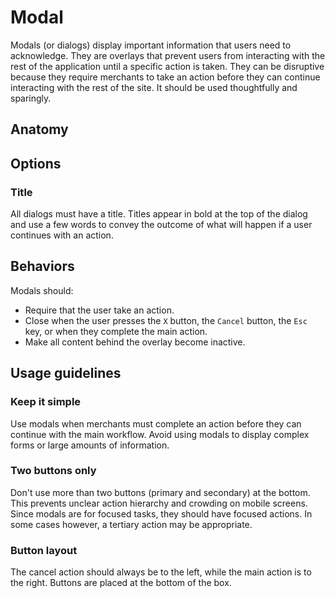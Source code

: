 # Modal

Modals (or dialogs) display important information that users need to acknowledge. They are overlays that prevent users
from interacting with the rest of the application until a specific action is taken. They can be disruptive because they
require merchants to take an action before they can continue interacting with the rest of the site. It should be used
thoughtfully and sparingly.

<Imagefullwidth image="modal-hero.svg" title="Modal example" />

<AssetLinks>
  <AssetLink href="https://react.fabric-ds.io/modal" />
  <AssetLink href="https://vue.fabric-ds.io/modal" />
</AssetLinks>

<TableOfContents />

## Anatomy

<Imagefullwidth image="modal-anatomy.svg" title="Modal anatomy example" />

## Options

### Title

All dialogs must have a title. Titles appear in bold at the top of the dialog and use a few words to convey the outcome
of what will happen if a user continues with an action.

## Behaviors

Modals should:

- Require that the user take an action.
- Close when the user presses the `X` button, the `Cancel` button, the `Esc` key, or when they complete the main action.
- Make all content behind the overlay become inactive.

## Usage guidelines

### Keep it simple

Use modals when merchants must complete an action before they can continue with the main workflow. Avoid using modals to
display complex forms or large amounts of information.

### Two buttons only

Don't use more than two buttons (primary and secondary) at the bottom. This prevents unclear action hierarchy and
crowding on mobile screens. Since modals are for focused tasks, they should have focused actions. In some cases however,
a tertiary action may be appropriate.

### Button layout

The cancel action should always be to the left, while the main action is to the right. Buttons are placed at the bottom
of the box.
